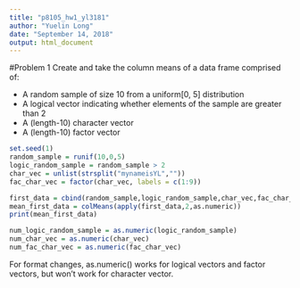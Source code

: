 ```yaml
---
title: "p8105_hw1_yl3181"
author: "Yuelin Long"
date: "September 14, 2018"
output: html_document
---
```


#Problem 1
Create and take the column means of a data frame comprised of:

+ A random sample of size 10 from a uniform[0, 5] distribution
+ A logical vector indicating whether elements of the sample are greater than 2
+ A (length-10) character vector
+ A (length-10) factor vector

```r
set.seed(1)
random_sample = runif(10,0,5)
logic_random_sample = random_sample > 2
char_vec = unlist(strsplit("mynameisYL",""))
fac_char_vec = factor(char_vec, labels = c(1:9))

first_data = cbind(random_sample,logic_random_sample,char_vec,fac_char_vec)
mean_first_data = colMeans(apply(first_data,2,as.numeric))
print(mean_first_data)
```


```r
num_logic_random_sample = as.numeric(logic_random_sample)
num_char_vec = as.numeric(char_vec)
num_fac_char_vec = as.numeric(fac_char_vec)
```
For format changes, as.numeric() works for logical vectors and factor vectors, but won't work for character vector.

